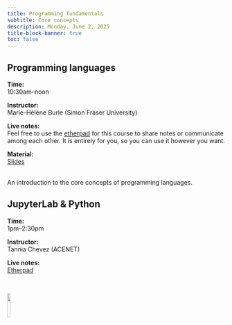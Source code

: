 ```yaml
---
title: Programming fundamentals
subtitle: Core concepts
description: Monday, June 2, 2025
title-block-banner: true
toc: false
---
```


## Programming languages

:::{.topdef}

**Time:** \
10:30am–noon

**Instructor:** \
Marie-Hélène Burle (Simon Fraser University)

**Live notes:** \
Feel free to use the [etherpad](https://etherpad.wikimedia.org/p/dhsi25) for this course to share notes or communicate among each other. It is entirely for you, so you can use it however you want.

**Material:** \
[Slides](wb_hss_prog_slides.html)

:::

<br>
An introduction to the core concepts of programming languages.

## JupyterLab & Python

:::{.topdef}

**Time:** \
1pm–2:30pm

**Instructor:** \
Tannia Chevez (ACENET)

**Live notes:** \
[Etherpad](https://etherpad.wikimedia.org/p/dhsi25)

:::

<br>

![](/img/logo_dhsi.png){fig-alt="frontlogo" fig-align="center" width="12%"}
